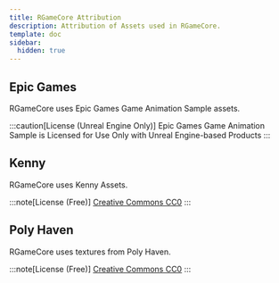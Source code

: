 ```yaml
---
title: RGameCore Attribution
description: Attribution of Assets used in RGameCore.
template: doc
sidebar:
  hidden: true
---
```



## Epic Games

RGameCore uses Epic Games Game Animation Sample assets.

<LinkCard
  title="Game Animation Sample"
  href="https://www.fab.com/listings/880e319a-a59e-4ed2-b268-b32dac7fa016"
/>

:::caution[License (Unreal Engine Only)]
Epic Games Game Animation Sample is Licensed for Use Only with Unreal Engine-based Products
:::

## Kenny

RGameCore uses Kenny Assets.

<LinkCard
  title="Kenny Input Prompts"
  href="https://kenney.nl/assets/input-prompts"
/>

<LinkCard title="Kenny UI Audio" href="https://kenney.nl/assets/ui-audio" />

:::note[License (Free)]
[Creative Commons CC0](https://creativecommons.org/publicdomain/zero/1.0/ "Creative Commons CC0")
:::

## Poly Haven

RGameCore uses textures from Poly Haven.

<LinkCard title="Poly Haven" href="https://polyhaven.com/textures" />

:::note[License (Free)]
[Creative Commons CC0](https://creativecommons.org/publicdomain/zero/1.0/ "Creative Commons CC0")
:::
